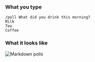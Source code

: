 ### What you type

```
/poll What did you drink this morning?
Milk
Tea
Coffee
```

### What it looks like

![Markdown polls](../../images/markdown-polls.png)
